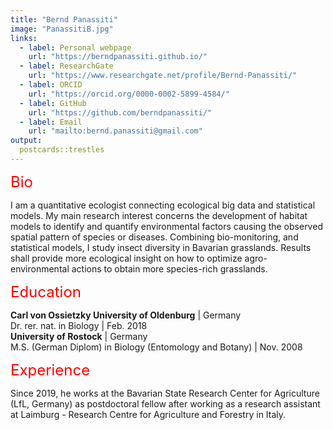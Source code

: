 ---
title: "Bernd Panassiti"
image: "PanassitiB.jpg"
links:
  - label: Personal webpage
    url: "https://berndpanassiti.github.io/"
  - label: ResearchGate
    url: "https://www.researchgate.net/profile/Bernd-Panassiti/"
  - label: ORCID
    url: "https://orcid.org/0000-0002-5899-4584/"
  - label: GitHub
    url: "https://github.com/berndpanassiti/"
  - label: Email
    url: "mailto:bernd.panassiti@gmail.com"
output:
  postcards::trestles
---
<font size="5" color="red">Bio</font> 

I am a quantitative ecologist connecting ecological big data and statistical models. My main research interest concerns the development of habitat models to identify and quantify environmental factors causing the observed spatial pattern of species or diseases. Combining bio-monitoring, and statistical models, I study insect diversity in Bavarian grasslands. Results shall provide more ecological insight on how to optimize agro-environmental actions to obtain more species-rich grasslands.

<font size="5" color="red">Education</font>

<b>Carl von Ossietzky University of Oldenburg</b> | Germany \
Dr. rer. nat. in Biology | Feb. 2018 \
<b>University of Rostock</b> | Germany \
M.S. (German Diplom) in Biology (Entomology and Botany) | Nov. 2008


<font size="5" color="red">Experience</font>

Since 2019, he works at the Bavarian State Research Center for Agriculture (LfL, Germany) as postdoctoral fellow after working as a research assistant at Laimburg - Research Centre for Agriculture and Forestry in Italy.